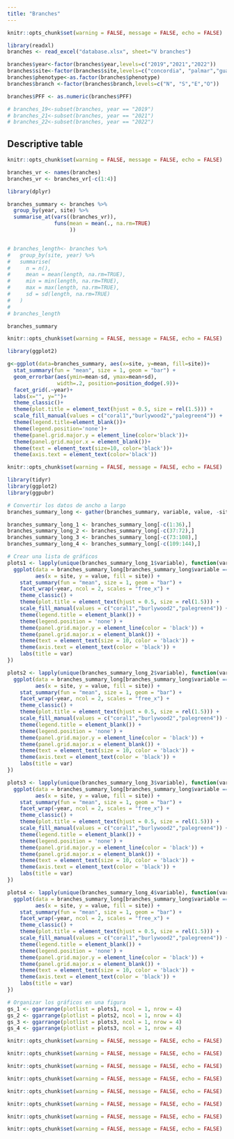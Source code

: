 ```yaml
---
title: "Branches"
---
```


```r
knitr::opts_chunk$set(warning = FALSE, message = FALSE, echo = FALSE)

library(readxl)
branches <- read_excel("database.xlsx", sheet="V branches")

branches$year<-factor(branches$year,levels=c("2019","2021","2022"))
branches$site<-factor(branches$site,levels=c("concordia", "palmar","gualeguaychu"))
branches$phenotype<-as.factor(branches$phenotype)
branches$branch <-factor(branches$branch,levels=c("N", "S","E","O"))

branches$PFF <- as.numeric(branches$PFF)

# branches_19<-subset(branches, year == "2019")
# branches_21<-subset(branches, year == "2021")
# branches_22<-subset(branches, year == "2022")

```

## Descriptive table
```r
knitr::opts_chunk$set(warning = FALSE, message = FALSE, echo = FALSE)

branches_vr <- names(branches)
branches_vr <- branches_vr[-c(1:4)]

library(dplyr)

branches_summary <- branches %>%
  group_by(year, site) %>%
  summarise_at(vars((branches_vr)), 
               funs(mean = mean(., na.rm=TRUE)
                    ))


# branches_length<- branches %>%
#   group_by(site, year) %>%
#   summarise(
#     n = n(),
#     mean = mean(length, na.rm=TRUE),
#     min = min(length, na.rm=TRUE),
#     max = max(length, na.rm=TRUE),
#     sd = sd(length, na.rm=TRUE)
#   )
# 
# branches_length

branches_summary

```

```r
knitr::opts_chunk$set(warning = FALSE, message = FALSE, echo = FALSE)

library(ggplot2)

g<-ggplot(data=branches_summary, aes(x=site, y=mean, fill=site))+
  stat_summary(fun = "mean", size = 1, geom = "bar") +
  geom_errorbar(aes(ymin=mean-sd, ymax=mean+sd),
                width=.2, position=position_dodge(.9))+
  facet_grid(.~year)+
  labs(x="", y="")+
  theme_classic()+
  theme(plot.title = element_text(hjust = 0.5, size = rel(1.5))) +
  scale_fill_manual(values = c("coral1","burlywood2","palegreen4")) +
  theme(legend.title=element_blank())+
  theme(legend.position='none')+
  theme(panel.grid.major.y = element_line(color='black'))+
  theme(panel.grid.major.x = element_blank())+
  theme(text = element_text(size=10, color='black'))+
  theme(axis.text = element_text(color='black'))


```

```r
knitr::opts_chunk$set(warning = FALSE, message = FALSE, echo = FALSE)

library(tidyr)
library(ggplot2)
library(ggpubr)

# Convertir los datos de ancho a largo
branches_summary_long <- gather(branches_summary, variable, value, -site, -year)

branches_summary_long_1 <- branches_summary_long[-c(1:36),]
branches_summary_long_2 <- branches_summary_long[-c(37:72),]
branches_summary_long_3 <- branches_summary_long[-c(73:108),]
branches_summary_long_4 <- branches_summary_long[-c(109:144),]

# Crear una lista de gráficos
plots1 <- lapply(unique(branches_summary_long_1$variable), function(var) {
  ggplot(data = branches_summary_long[branches_summary_long$variable == var,], 
         aes(x = site, y = value, fill = site)) +
    stat_summary(fun = "mean", size = 1, geom = "bar") +
    facet_wrap(~year, ncol = 2, scales = "free_x") +
    theme_classic() +
    theme(plot.title = element_text(hjust = 0.5, size = rel(1.5))) +
    scale_fill_manual(values = c("coral1","burlywood2","palegreen4")) +
    theme(legend.title = element_blank()) +
    theme(legend.position = 'none') +
    theme(panel.grid.major.y = element_line(color = 'black')) +
    theme(panel.grid.major.x = element_blank()) +
    theme(text = element_text(size = 10, color = 'black')) +
    theme(axis.text = element_text(color = 'black')) +
    labs(title = var)
})

plots2 <- lapply(unique(branches_summary_long_2$variable), function(var) {
  ggplot(data = branches_summary_long[branches_summary_long$variable == var,], 
         aes(x = site, y = value, fill = site)) +
    stat_summary(fun = "mean", size = 1, geom = "bar") +
    facet_wrap(~year, ncol = 2, scales = "free_x") +
    theme_classic() +
    theme(plot.title = element_text(hjust = 0.5, size = rel(1.5))) +
    scale_fill_manual(values = c("coral1","burlywood2","palegreen4")) +
    theme(legend.title = element_blank()) +
    theme(legend.position = 'none') +
    theme(panel.grid.major.y = element_line(color = 'black')) +
    theme(panel.grid.major.x = element_blank()) +
    theme(text = element_text(size = 10, color = 'black')) +
    theme(axis.text = element_text(color = 'black')) +
    labs(title = var)
})

plots3 <- lapply(unique(branches_summary_long_3$variable), function(var) {
  ggplot(data = branches_summary_long[branches_summary_long$variable == var,], 
         aes(x = site, y = value, fill = site)) +
    stat_summary(fun = "mean", size = 1, geom = "bar") +
    facet_wrap(~year, ncol = 2, scales = "free_x") +
    theme_classic() +
    theme(plot.title = element_text(hjust = 0.5, size = rel(1.5))) +
    scale_fill_manual(values = c("coral1","burlywood2","palegreen4")) +
    theme(legend.title = element_blank()) +
    theme(legend.position = 'none') +
    theme(panel.grid.major.y = element_line(color = 'black')) +
    theme(panel.grid.major.x = element_blank()) +
    theme(text = element_text(size = 10, color = 'black')) +
    theme(axis.text = element_text(color = 'black')) +
    labs(title = var)
})

plots4 <- lapply(unique(branches_summary_long_4$variable), function(var) {
  ggplot(data = branches_summary_long[branches_summary_long$variable == var,], 
         aes(x = site, y = value, fill = site)) +
    stat_summary(fun = "mean", size = 1, geom = "bar") +
    facet_wrap(~year, ncol = 2, scales = "free_x") +
    theme_classic() +
    theme(plot.title = element_text(hjust = 0.5, size = rel(1.5))) +
    scale_fill_manual(values = c("coral1","burlywood2","palegreen4")) +
    theme(legend.title = element_blank()) +
    theme(legend.position = 'none') +
    theme(panel.grid.major.y = element_line(color = 'black')) +
    theme(panel.grid.major.x = element_blank()) +
    theme(text = element_text(size = 10, color = 'black')) +
    theme(axis.text = element_text(color = 'black')) +
    labs(title = var)
})

# Organizar los gráficos en una figura
gs_1 <- ggarrange(plotlist = plots1, ncol = 1, nrow = 4)
gs_2 <- ggarrange(plotlist = plots2, ncol = 1, nrow = 4)
gs_3 <- ggarrange(plotlist = plots3, ncol = 1, nrow = 4)
gs_4 <- ggarrange(plotlist = plots3, ncol = 1, nrow = 4)

```

```r
knitr::opts_chunk$set(warning = FALSE, message = FALSE, echo = FALSE)

```

```r
knitr::opts_chunk$set(warning = FALSE, message = FALSE, echo = FALSE)

```

```r
knitr::opts_chunk$set(warning = FALSE, message = FALSE, echo = FALSE)

```

```r
knitr::opts_chunk$set(warning = FALSE, message = FALSE, echo = FALSE)

```

```r
knitr::opts_chunk$set(warning = FALSE, message = FALSE, echo = FALSE)

```

```r
knitr::opts_chunk$set(warning = FALSE, message = FALSE, echo = FALSE)

```

```r
knitr::opts_chunk$set(warning = FALSE, message = FALSE, echo = FALSE)

```

```r
knitr::opts_chunk$set(warning = FALSE, message = FALSE, echo = FALSE)

```
